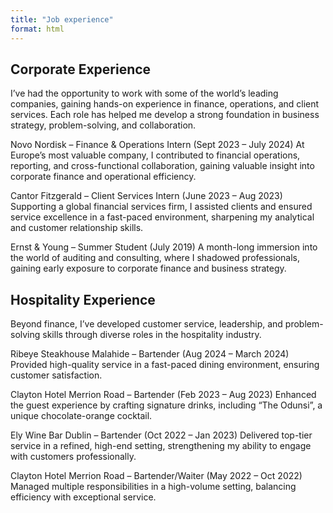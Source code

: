```yaml
---
title: "Job experience"
format: html
---
```


## Corporate Experience ##
I’ve had the opportunity to work with some of the world’s leading companies, gaining hands-on experience in finance, operations, and client services. Each role has helped me develop a strong foundation in business strategy, problem-solving, and collaboration.

Novo Nordisk – Finance & Operations Intern (Sept 2023 – July 2024)
At Europe’s most valuable company, I contributed to financial operations, reporting, and cross-functional collaboration, gaining valuable insight into corporate finance and operational efficiency.

Cantor Fitzgerald – Client Services Intern (June 2023 – Aug 2023)
Supporting a global financial services firm, I assisted clients and ensured service excellence in a fast-paced environment, sharpening my analytical and customer relationship skills.

Ernst & Young – Summer Student (July 2019)
A month-long immersion into the world of auditing and consulting, where I shadowed professionals, gaining early exposure to corporate finance and business strategy.


## Hospitality Experience ##
Beyond finance, I’ve developed customer service, leadership, and problem-solving skills through diverse roles in the hospitality industry.

Ribeye Steakhouse Malahide – Bartender (Aug 2024 – March 2024)
Provided high-quality service in a fast-paced dining environment, ensuring customer satisfaction.

Clayton Hotel Merrion Road – Bartender (Feb 2023 – Aug 2023)
Enhanced the guest experience by crafting signature drinks, including "The Odunsi", a unique chocolate-orange cocktail.

Ely Wine Bar Dublin – Bartender (Oct 2022 – Jan 2023)
Delivered top-tier service in a refined, high-end setting, strengthening my ability to engage with customers professionally.

Clayton Hotel Merrion Road – Bartender/Waiter (May 2022 – Oct 2022)
Managed multiple responsibilities in a high-volume setting, balancing efficiency with exceptional service.